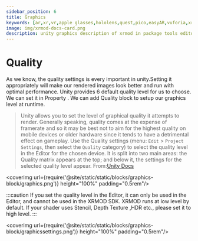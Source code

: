 ```yaml
---
sidebar_position: 6
title: Graphics
keywords: [ar,xr,vr,apple glasses,hololens,quest,pico,easyAR,vuforia,xrmod,mod,doc,XR,facebook,meta,unity]
image: img/xrmod-docs-card.png
description: unity graphics description of xrmod in package tools editor.
---
```


# Quality
As we know, the quality settings is every important in unity.Setting it appropriately will make our rendered images look better and run with optimal performance. Unity provides 6 default quality level for us to choose. We can set it in Property . We can  add Quality block to setup our graphics level at runtime.

> Unity allows you to set the level of graphical quality it attempts to render. Generally speaking, quality comes at the expense of framerate and so it may be best not to aim for the highest quality on mobile devices or older hardware since it tends to have a detrimental effect on gameplay. Use the Quality settings (menu: `Edit` > `Project Settings`, then select the `Quality` category) to select the quality level in the Editor for the chosen device. It is split into two main areas: the Quality matrix appears at the top; and below it, the settings for the selected quality level appear.
From:[Unity Docs](https://docs.unity3d.com/2020.3/Documentation/Manual/class-QualitySettings.html)


<coverimg  url={require('@site/static/static/blocks/graphics-block/graphics.png')} height="100%" padding="0.5rem"/>

:::caution
If you set the quality level in the Editor, it can only be used in the Editor, and cannot be used in the XRMOD SDK. XRMOD runs at low level by default. If your shader uses Stencil, Depth Texture ,HDR  etc., please set it to high level.
:::

<coverimg  url={require('@site/static/static/blocks/graphics-block/graphicssettings.png')} height="100%" padding="0.5rem"/>

